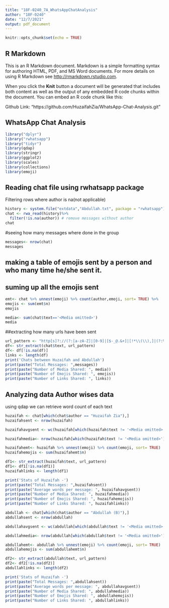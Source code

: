 ```yaml
---
title: "18F-0240_7A_WhatsAppChatAnalysis"
author: "18F-0240"
date: "12/7/2021"
output: pdf_document
---
```


```r
knitr::opts_chunk$set(echo = TRUE)
```

## R Markdown

This is an R Markdown document. Markdown is a simple formatting syntax for authoring HTML, PDF, and MS Word documents. For more details on using R Markdown see <http://rmarkdown.rstudio.com>.

When you click the **Knit** button a document will be generated that includes both content as well as the output of any embedded R code chunks within the document. You can embed an R code chunk like this:

Github Link: "https://github.com/HuzaifahZia/WhatsApp-Chat-Analysis.git"

## WhatsApp Chat Analysis

```r
library("dplyr")
library("rwhatsapp")
library("tidyr")
library(qdap)
library(stringr)
library(ggplot2)
library(scales)
library(collections)
library(emoji)
```
## Reading chat file using rwhatsapp package
Filtering rows where author is na(not applicable)

```r
history <- system.file("extdata","Abdullah.txt", package = "rwhatsapp")
chat <- rwa_read(history)%>% 
  filter(!is.na(author)) # remove messages without author
chat
```
#seeing how many messages where done in the group
```r
messages<- nrow(chat)
messages
```
## making a table of emojis sent by a person and who many time he/she sent it.
## suming up all the emojis sent
```r
emt<- chat %>% unnest(emoji) %>% count(author,emoji, sort= TRUE) %>%   group_by(author) 
emojis <- sum(emt$n)
emojis
```
```r
media<- sum(chat$text=='<Media omitted>')
media
```


##extracting how many urls have been sent

```r
url_pattern <- "http[s]?://(?:[a-zA-Z]|[0-9]|[$-_@.&+]|[!*\\(\\),]|(?:%[0-9a-fA-F][0-9a-fA-F]))+"
df<- str_extract(chat$text, url_pattern)
df<- df[!is.na(df)]
links <- length(df)
print('Chats between Huzaifah and Abdullah')
print(paste("Total Messages: ",messages))
print(paste("Number of Media Shared: ", media))
print(paste("Number of Emojis Shared: ", emojis))
print(paste("Number of Links Shared: ", links))
```

## Analyzing data Author wises data
using qdap we can retrieve word count of each text

```r
huzaifah <- chat[which(chat$author == "Huzaifah Zia"),]
huzaifahsent <- nrow(huzaifah)

huzaifahavgsent <- wc(huzaifah[which(huzaifah$text != '<Media omitted>'),], FALSE)/huzaifahsent

huzaifahmedia<- nrow(huzaifah[which(huzaifah$text != '<Media omitted>'),])

huzaifahemt<- huzaifah %>% unnest(emoji) %>% count(emoji, sort= TRUE) 
huzaifahemojis <- sum(huzaifahemt$n)

df1<- str_extract(huzaifah$text, url_pattern)
df1<- df1[!is.na(df1)]
huzaifahlinks <- length(df1)

print('Stats of Huzaifah -')
print(paste("Total Messages: ",huzaifahsent))
print(paste("Average words per message: ", huzaifahavgsent))
print(paste("Number of Media Shared: ", huzaifahmedia))
print(paste("Number of Emojis Shared: ", huzaifahemojis))
print(paste("Number of Links Shared: ", huzaifahlinks))

abdullah <- chat[which(chat$author == "Abdullah (B)"),]
abdullahsent <- nrow(abdullah)

abdullahavgsent <- wc(abdullah[which(abdullah$text != '<Media omitted>'),], FALSE)/abdullahsent

abdullahmedia<- nrow(abdullah[which(abdullah$text != '<Media omitted>'),])

abdullahemt<- abdullah %>% unnest(emoji) %>% count(emoji, sort= TRUE) 
abdullahemojis <- sum(abdullahemt$n)

df2<- str_extract(abdullah$text, url_pattern)
df2<- df2[!is.na(df2)]
abdullahlinks <- length(df2)

print('Stats of Huzaifah -')
print(paste("Total Messages: ",abdullahsent))
print(paste("Average words per message: ", abdullahavgsent))
print(paste("Number of Media Shared: ", abdullahmedia))
print(paste("Number of Emojis Shared: ", abdullahemojis))
print(paste("Number of Links Shared: ", abdullahlinks))
```

```r

```

